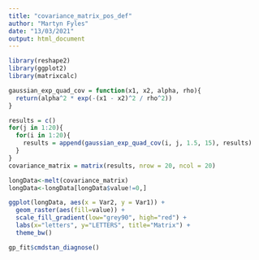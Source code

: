 ```yaml
---
title: "covariance_matrix_pos_def"
author: "Martyn Fyles"
date: "13/03/2021"
output: html_document
---
```


```r
library(reshape2)
library(ggplot2)
library(matrixcalc)
```


```r
gaussian_exp_quad_cov = function(x1, x2, alpha, rho){
  return(alpha^2 * exp(-(x1 - x2)^2 / rho^2))
} 
```

```r
results = c()
for(j in 1:20){
  for(i in 1:20){
    results = append(gaussian_exp_quad_cov(i, j, 1.5, 15), results)
  }
}
covariance_matrix = matrix(results, nrow = 20, ncol = 20)

longData<-melt(covariance_matrix)
longData<-longData[longData$value!=0,]

ggplot(longData, aes(x = Var2, y = Var1)) + 
  geom_raster(aes(fill=value)) + 
  scale_fill_gradient(low="grey90", high="red") +
  labs(x="letters", y="LETTERS", title="Matrix") +
  theme_bw()
```

```r
gp_fit$cmdstan_diagnose()
```

